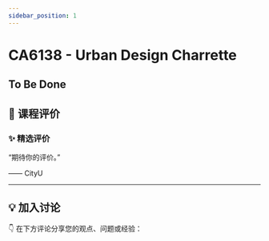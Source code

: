 ```yaml
---
sidebar_position: 1
---
```



# CA6138 - Urban Design Charrette

## To Be Done

## **💬 课程评价**

### ✨ **精选评价**
<div className={commentStyles.commentBox}>
    <p className={commentStyles.commentText}>
        “期待你的评价。”
    </p>
    <p className={commentStyles.commentAuthor}>—— CityU</p>
</div>

---

## **💡 加入讨论**

👇 在下方评论分享您的观点、问题或经验：
<Utterances />
